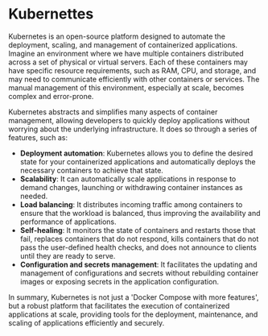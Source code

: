 # Kubernettes

Kubernetes is an open-source platform designed to automate the deployment, scaling, and management of containerized applications. Imagine an environment where we have multiple containers distributed across a set of physical or virtual servers. Each of these containers may have specific resource requirements, such as RAM, CPU, and storage, and may need to communicate efficiently with other containers or services. The manual management of this environment, especially at scale, becomes complex and error-prone.

Kubernetes abstracts and simplifies many aspects of container management, allowing developers to quickly deploy applications without worrying about the underlying infrastructure. It does so through a series of features, such as:

- **Deployment automation**: Kubernetes allows you to define the desired state for your containerized applications and automatically deploys the necessary containers to achieve that state.
- **Scalability**: It can automatically scale applications in response to demand changes, launching or withdrawing container instances as needed.
- **Load balancing**: It distributes incoming traffic among containers to ensure that the workload is balanced, thus improving the availability and performance of applications.
- **Self-healing**: It monitors the state of containers and restarts those that fail, replaces containers that do not respond, kills containers that do not pass the user-defined health checks, and does not announce to clients until they are ready to serve.
- **Configuration and secrets management**: It facilitates the updating and management of configurations and secrets without rebuilding container images or exposing secrets in the application configuration.

In summary, Kubernetes is not just a 'Docker Compose with more features', but a robust platform that facilitates the execution of containerized applications at scale, providing tools for the deployment, maintenance, and scaling of applications efficiently and securely.